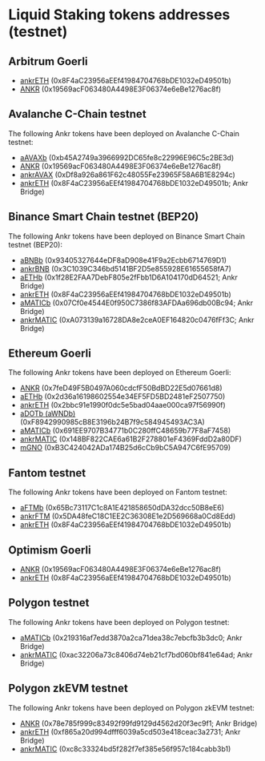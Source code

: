 # Liquid Staking tokens addresses (testnet)

## Arbitrum Goerli
* [ankrETH](https://goerli.arbiscan.io/address/0x8F4aC23956aEEf41984704768bDE1032eD49501b) (0x8F4aC23956aEEf41984704768bDE1032eD49501b)
* [ANKR](https://goerli.arbiscan.io/address/0x19569acF063480A4498E3F06374e6eBe1276ac8f) (0x19569acF063480A4498E3F06374e6eBe1276ac8f)

## Avalanche C-Chain testnet
The following Ankr tokens have been deployed on Avalanche C-Chain testnet:
* [aAVAXb](https://testnet.snowtrace.io/address/0xb45A2749a3966992DC65fe8c22996E96C5c2BE3d) (0xb45A2749a3966992DC65fe8c22996E96C5c2BE3d)
* [ANKR](https://testnet.snowtrace.io/address/0x19569acF063480A4498E3F06374e6eBe1276ac8f) (0x19569acF063480A4498E3F06374e6eBe1276ac8f)
* [ankrAVAX](https://testnet.snowtrace.io/address/0xDf8a926a861F62c48055Fe23965F58A6B1E8294c) (0xDf8a926a861F62c48055Fe23965F58A6B1E8294c)
* [ankrETH](https://testnet.snowtrace.io/address/0x8F4aC23956aEEf41984704768bDE1032eD49501b) (0x8F4aC23956aEEf41984704768bDE1032eD49501b; Ankr Bridge)

## Binance Smart Chain testnet (BEP20)
The following Ankr tokens have been deployed on Binance Smart Chain testnet (BEP20):
* [aBNBb](https://testnet.bscscan.com/address/0x93405327644eDF8aD908e41F9a2Ecbb6714769D1) (0x93405327644eDF8aD908e41F9a2Ecbb6714769D1)
* [ankrBNB](https://testnet.bscscan.com/address/0x3C1039C346bd5141BF2D5e855928E61655658fA7) (0x3C1039C346bd5141BF2D5e855928E61655658fA7)
* [aETHb](https://testnet.bscscan.com/address/0x1f28E2FAA7DebF805e2fFbb1D6A104170dD64521) (0x1f28E2FAA7DebF805e2fFbb1D6A104170dD64521; Ankr Bridge)
* [ankrETH](https://testnet.bscscan.com/address/0x8F4aC23956aEEf41984704768bDE1032eD49501b) (0x8F4aC23956aEEf41984704768bDE1032eD49501b)
* [aMATICb](https://testnet.bscscan.com/address/0x07Cf0e4544E0f950C7386f83AFDAa696db00Bc94) (0x07Cf0e4544E0f950C7386f83AFDAa696db00Bc94; Ankr Bridge)
* [ankrMATIC](https://testnet.bscscan.com/address/0xA073139a16728DA8e2ceA0EF164820c0476fFf3C) (0xA073139a16728DA8e2ceA0EF164820c0476fFf3C; Ankr Bridge)

## Ethereum Goerli
The following Ankr tokens have been deployed on Ethereum Goerli:
* [ANKR](https://goerli.etherscan.io/address/0x7feD49F5B0497A060cdcfF50BdBD22E5d07661d8) (0x7feD49F5B0497A060cdcfF50BdBD22E5d07661d8)
* [aETHb](https://goerli.etherscan.io/address/0x2d36a16198602554e34EF5FD5BD2481eF2507750) (0x2d36a16198602554e34EF5FD5BD2481eF2507750)
* [ankrETH](https://goerli.etherscan.io/address/0x2bbc91e1990f0dc5e5bad04aae000ca97f56990f) (0x2bbc91e1990f0dc5e5bad04aae000ca97f56990f)
* [aDOTb (aWNDb)](https://goerli.etherscan.io/address/0xF8942990985cB8E3196b24B7f9c584945493AC3A) (0xF8942990985cB8E3196b24B7f9c584945493AC3A)
* [aMATICb](https://goerli.etherscan.io/address/0x691EE9707B34771b0C280ffC48659b77F8aF7458) (0x691EE9707B34771b0C280ffC48659b77F8aF7458)
* [ankrMATIC](https://goerli.etherscan.io/address/0x148BF822CAE6a61B2F278801eF4369FddD2a80DF) (0x148BF822CAE6a61B2F278801eF4369FddD2a80DF)
* [mGNO](https://goerli.etherscan.io/address/0xB3C424042ADa174B25d6cCb9bC5A947C6fE95709) (0xB3C424042ADa174B25d6cCb9bC5A947C6fE95709)

## Fantom testnet
The following Ankr tokens have been deployed on Fantom testnet:
* [aFTMb](https://testnet.ftmscan.com/address/0x65Bc73117C1c8A1E421858650dDA32dcc50B8eE6) (0x65Bc73117C1c8A1E421858650dDA32dcc50B8eE6)
* [ankrFTM](https://testnet.ftmscan.com/address/0x5DA48feC18C1EE2C36308E1e2D569668a0Cd8Edd) (0x5DA48feC18C1EE2C36308E1e2D569668a0Cd8Edd)
* [ankrETH](https://testnet.ftmscan.com/address/0x8F4aC23956aEEf41984704768bDE1032eD49501b) (0x8F4aC23956aEEf41984704768bDE1032eD49501b)

## Optimism Goerli
* [ANKR](https://goerli-optimism.etherscan.io/address/0x19569acF063480A4498E3F06374e6eBe1276ac8f) (0x19569acF063480A4498E3F06374e6eBe1276ac8f)
* [ankrETH](https://goerli-optimism.etherscan.io/address/0x8F4aC23956aEEf41984704768bDE1032eD49501b) (0x8F4aC23956aEEf41984704768bDE1032eD49501b)

## Polygon testnet
The following Ankr tokens have been deployed on Polygon testnet:
* [aMATICb](https://goerli.etherscan.io/address/0x219316af7edd3870a2ca71dea38c7ebcfb3b3dc0) (0x219316af7edd3870a2ca71dea38c7ebcfb3b3dc0; Ankr Bridge)
* [ankrMATIC](https://goerli.etherscan.io/address/0xac32206a73c8406d74eb21cf7bd060bf841e64ad) (0xac32206a73c8406d74eb21cf7bd060bf841e64ad; Ankr Bridge)

## Polygon zkEVM testnet
The following Ankr tokens have been deployed on Polygon zkEVM testnet:
* [ANKR](https://testnet-zkevm.polygonscan.com/address/0x78e785f999c83492f99fd9129d4562d20f3ec9f1) (0x78e785f999c83492f99fd9129d4562d20f3ec9f1; Ankr Bridge)
* [ankrETH](https://testnet-zkevm.polygonscan.com/address/0xf865a20d994dfff6039a5cd503e418ceac3a2731) (0xf865a20d994dfff6039a5cd503e418ceac3a2731; Ankr Bridge)
* [ankrMATIC](https://testnet-zkevm.polygonscan.com/address/0xc8c33324bd5f282f7ef385e56f957c184cabb3b1) (0xc8c33324bd5f282f7ef385e56f957c184cabb3b1)
